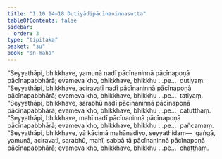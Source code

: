 ```yaml
---
title: "1.10.14–18 Dutiyādipācīnaninnasutta"
tableOfContents: false
sidebar:
  order: 3
type: "tipitaka"
basket: "su"
book: "sn-maha"
---
```



<DynamicBreadcrumb />

<Division number="116" book="sn-maha">

<Paragraph number="231" book="sn-maha">
“Seyyathāpi, bhikkhave, yamunā nadī pācīnaninnā pācīnapoṇā pācīnapabbhārā; evameva kho, bhikkhave, bhikkhu …pe…  dutiyaṃ.
</Paragraph>

</Division>
<Division number="117" book="sn-maha">

<Paragraph number="232" book="sn-maha">
“Seyyathāpi, bhikkhave, aciravatī nadī pācīnaninnā pācīnapoṇā pācīnapabbhārā; evameva kho, bhikkhave, bhikkhu …pe…  tatiyaṃ.
</Paragraph>

</Division>
<Division number="118" book="sn-maha">

<Paragraph number="233" book="sn-maha">
“Seyyathāpi, bhikkhave, sarabhū nadī pācīnaninnā pācīnapoṇā pācīnapabbhārā; evameva kho, bhikkhave, bhikkhu …pe…  catutthaṃ.
</Paragraph>

</Division>
<Division number="119" book="sn-maha">

<Paragraph number="234" book="sn-maha">
“Seyyathāpi, bhikkhave, mahī nadī pācīnaninnā pācīnapoṇā pācīnapabbhārā; evameva kho, bhikkhave, bhikkhu …pe…  pañcamaṃ.
</Paragraph>

</Division>
<Division number="120" book="sn-maha">

<Paragraph number="235" book="sn-maha">
“Seyyathāpi, bhikkhave, yā kācimā mahānadiyo, seyyathidaṃ—  gaṅgā, yamunā, aciravatī, sarabhū, mahī, sabbā tā pācīnaninnā pācīnapoṇā pācīnapabbhārā; evameva kho, bhikkhave, bhikkhu …pe…  chaṭṭhaṃ.
</Paragraph>
</Division>
